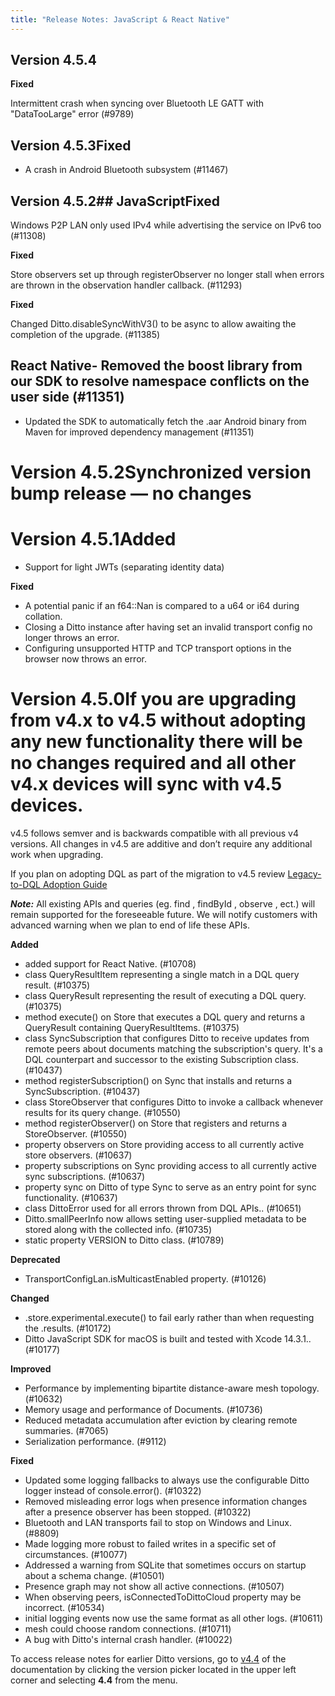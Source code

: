 ```yaml
---
title: "Release Notes: JavaScript & React Native"
---
```


## Version 4.5.4
**Fixed**

Intermittent crash when syncing over Bluetooth LE GATT with "DataTooLarge" error (#9789)

## Version 4.5.3**Fixed**

- A crash in Android Bluetooth subsystem (#11467)

## Version 4.5.2## JavaScript**Fixed**

Windows P2P LAN only used IPv4 while advertising the service on IPv6 too (#11308)

**Fixed**

Store observers set up through registerObserver no longer stall when errors are thrown in the observation handler callback. (#11293)

**Fixed**

Changed Ditto.disableSyncWithV3() to be async to allow awaiting the completion of the upgrade. (#11385)

## React Native- Removed the boost library from our SDK to resolve namespace conflicts on the user side (#11351)
- Updated the SDK to automatically fetch the .aar Android binary from Maven for improved dependency management (#11351)

# Version 4.5.2Synchronized version bump release — no changes

# Version 4.5.1**Added**

- Support for light JWTs (separating identity data)

**Fixed**

- A potential panic if an f64::Nan is compared to a u64 or i64 during collation.
- Closing a Ditto instance after having set an invalid transport config no longer throws an error.
- Configuring unsupported HTTP and TCP transport options in the browser now throws an error.

# Version 4.5.0If you are upgrading from v4.x to v4.5 without adopting any new functionality there will be no changes required and all other v4.x devices will sync with v4.5 devices.

v4.5 follows semver and is backwards compatible with all previous v4 versions. All changes in v4.5 are additive and don’t require any additional work when upgrading.

If you plan on adopting DQL as part of the migration to v4.5 review [Legacy-to-DQL Adoption Guide](https://docs.ditto.live/v4-5/js/#e2ZbKPkQwYMyXW5pN4rjM)﻿﻿

***Note:*** All existing APIs and queries (eg. find , findById , observe , ect.) will remain supported for the foreseeable future. We will notify customers with advanced warning when we plan to end of life these APIs.

**Added**

- added support for React Native. (#10708)
- class QueryResultItem representing a single match in a DQL query result. (#10375)
- class QueryResult representing the result of executing a DQL query. (#10375)
- method execute() on Store that executes a DQL query and returns a QueryResult containing QueryResultItems. (#10375)
- class SyncSubscription that configures Ditto to receive updates from remote peers about documents matching the subscription's query. It's a DQL counterpart and successor to the existing Subscription class. (#10437)
- method registerSubscription() on Sync that installs and returns a SyncSubscription. (#10437)
- class StoreObserver that configures Ditto to invoke a callback whenever results for its query change. (#10550)
- method registerObserver() on Store that registers and returns a StoreObserver. (#10550)
- property observers on Store providing access to all currently active store observers. (#10637)
- property subscriptions on Sync providing access to all currently active sync subscriptions. (#10637)
- property sync on Ditto of type Sync to serve as an entry point for sync functionality. (#10637)
- class DittoError used for all errors thrown from DQL APIs.. (#10651)
- Ditto.smallPeerInfo now allows setting user-supplied metadata to be stored along with the collected info. (#10735)
- static property VERSION to Ditto class. (#10789)

**Deprecated**

- TransportConfigLan.isMulticastEnabled property. (#10126)

**Changed**

- .store.experimental.execute() to fail early rather than when requesting the .results. (#10172)
- Ditto JavaScript SDK for macOS is built and tested with Xcode 14.3.1.. (#10177)

**Improved**

- Performance by implementing bipartite distance-aware mesh topology. (#10632)
- Memory usage and performance of Documents. (#10736)
- Reduced metadata accumulation after eviction by clearing remote summaries. (#7065)
- Serialization performance. (#9112)

**Fixed**

- Updated some logging fallbacks to always use the configurable Ditto logger instead of console.error(). (#10322)
- Removed misleading error logs when presence information changes after a presence observer has been stopped. (#10322)
- Bluetooth and LAN transports fail to stop on Windows and Linux. (#8809)
- Made logging more robust to failed writes in a specific set of circumstances. (#10077)
- Addressed a warning from SQLite that sometimes occurs on startup about a schema change. (#10501)
- Presence graph may not show all active connections. (#10507)
- When observing peers, isConnectedToDittoCloud property may be incorrect. (#10534)
- initial logging events now use the same format as all other logs. (#10611)
- mesh could choose random connections. (#10711)
- A bug with Ditto's internal crash handler. (#10022)

To access release notes for earlier Ditto versions, go to [v4.4](https://docs.ditto.live/v4-4 "v4.4") of the documentation by clicking the version picker located in the upper left corner and selecting **4.4** from the menu.
